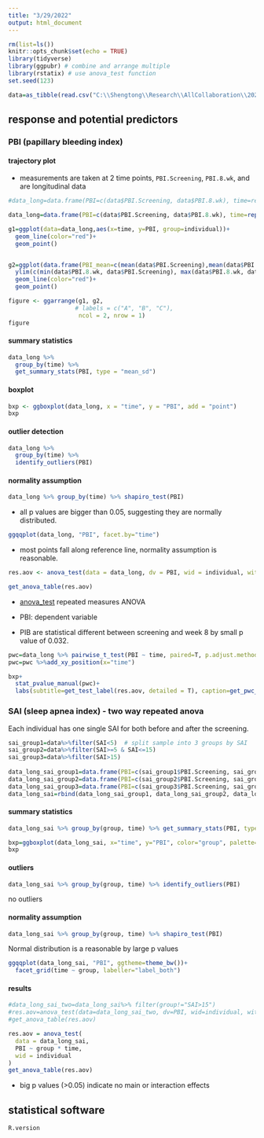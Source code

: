 ```yaml
---
title: "3/29/2022"
output: html_document
---
```


```r
rm(list=ls())
knitr::opts_chunk$set(echo = TRUE)
library(tidyverse)
library(ggpubr) # combine and arrange multiple 
library(rstatix) # use anova_test function 
set.seed(123)
```

```r
data=as_tibble(read.csv("C:\\Shengtong\\Research\\AllCollaboration\\2022\\202203\\Kate\\FullDataSAI.csv", header=T))
```


## response and potential predictors 

### PBI (papillary bleeding index)

#### trajectory plot 

* measurements are taken at 2 time points, `PBI.Screening`, `PBI.8.wk`, and are longitudinal data 

```r
#data_long=data.frame(PBI=c(data$PBI.Screening, data$PBI.8.wk), time=rep(c("screening", "week 8"), each=nrow(data)), individual=rep(seq(1, nrow(data)),2))

data_long=data.frame(PBI=c(data$PBI.Screening, data$PBI.8.wk), time=rep(c("screening", "week 8"), each=nrow(data)), individual=rep(data$Patient.ID.Number,2))

g1=ggplot(data=data_long,aes(x=time, y=PBI, group=individual))+
  geom_line(color="red")+
  geom_point()


g2=ggplot(data.frame(PBI_mean=c(mean(data$PBI.Screening),mean(data$PBI.8.wk)), time=c("screening", "week 8")), aes(x=time, y=PBI_mean, group=1))+
  ylim(c(min(data$PBI.8.wk, data$PBI.Screening), max(data$PBI.8.wk, data$PBI.Screening)))+
  geom_line(color="red")+
  geom_point()

figure <- ggarrange(g1, g2,
                   # labels = c("A", "B", "C"),
                    ncol = 2, nrow = 1)
figure 
```


#### summary statistics 

```r
data_long %>%
  group_by(time) %>%
  get_summary_stats(PBI, type = "mean_sd")
```

#### boxplot 


```r
bxp <- ggboxplot(data_long, x = "time", y = "PBI", add = "point")
bxp
```

#### outlier detection 



```r
data_long %>% 
  group_by(time) %>% 
  identify_outliers(PBI)
```

#### normality assumption 

```r
data_long %>% group_by(time) %>% shapiro_test(PBI)
```

* all p values are bigger than 0.05, suggesting they are normally distributed. 

```r
ggqqplot(data_long, "PBI", facet.by="time")
```


* most points fall along reference line, normality assumption is reasonable. 





```r
res.aov <- anova_test(data = data_long, dv = PBI, wid = individual, within = time)

get_anova_table(res.aov)
```
 * [anova_test](https://search.r-project.org/CRAN/refmans/rstatix/html/anova_test.html) repeated measures ANOVA 
 
 * PBI: dependent variable 
 
 * PIB are statistical different between screening and week 8 by small p value of 0.032. 
 
 
 
```r
pwc=data_long %>% pairwise_t_test(PBI ~ time, paired=T, p.adjust.method = "bonferroni")
pwc=pwc %>%add_xy_position(x="time")

bxp+
  stat_pvalue_manual(pwc)+
  labs(subtitle=get_test_label(res.aov, detailed = T), caption=get_pwc_label(pwc))

```
 

### SAI (sleep apnea index) - two way repeated anova 


Each individual has one single SAI for both before and after the screening. 


```r
sai_group1=data%>%filter(SAI<5)  # split sample into 3 groups by SAI 
sai_group2=data%>%filter(SAI>=5 & SAI<=15)
sai_group3=data%>%filter(SAI>15)
                         
data_long_sai_group1=data.frame(PBI=c(sai_group1$PBI.Screening, sai_group1$PBI.8.wk),  time=rep(c("screening", "week 8"), each=nrow(sai_group1)), individual=rep(sai_group1$Patient.ID.Number,2), group=rep("SAI<5", 2*nrow(sai_group1)))
data_long_sai_group2=data.frame(PBI=c(sai_group2$PBI.Screening, sai_group2$PBI.8.wk),  time=rep(c("screening", "week 8"), each=nrow(sai_group2)), individual=rep(sai_group2$Patient.ID.Number,2), group=rep("SAI>=5, SAI<=15", 2*nrow(sai_group2)))
data_long_sai_group3=data.frame(PBI=c(sai_group3$PBI.Screening, sai_group3$PBI.8.wk),  time=rep(c("screening", "week 8"), each=nrow(sai_group3)), individual=rep(sai_group3$Patient.ID.Number,2), group=rep("SAI>15", 2*nrow(sai_group3)))
data_long_sai=rbind(data_long_sai_group1, data_long_sai_group2, data_long_sai_group3)


```


#### summary statistics 

```r
data_long_sai %>% group_by(group, time) %>% get_summary_stats(PBI, type="mean_sd")
```

```r
bxp=ggboxplot(data_long_sai, x="time", y="PBI", color="group", palette="jco")
bxp
```


#### outliers 

```r
data_long_sai %>% group_by(group, time) %>% identify_outliers(PBI)
```
no outliers 

#### normality assumption 

```r
data_long_sai %>% group_by(group, time) %>% shapiro_test(PBI)
```

Normal distribution is a reasonable by large p values 

```r
ggqqplot(data_long_sai, "PBI", ggtheme=theme_bw())+
  facet_grid(time ~ group, labeller="label_both")
```

#### results 

```r
#data_long_sai_two=data_long_sai%>% filter(group!="SAI>15")
#res.aov=anova_test(data=data_long_sai_two, dv=PBI, wid=individual, within=c(time, group))
#get_anova_table(res.aov)

res.aov = anova_test(
  data = data_long_sai, 
  PBI ~ group * time,
  wid = individual
)
get_anova_table(res.aov)

```

* big p values (>0.05) indicate no main or interaction effects 



## statistical software 

```r
R.version
```

